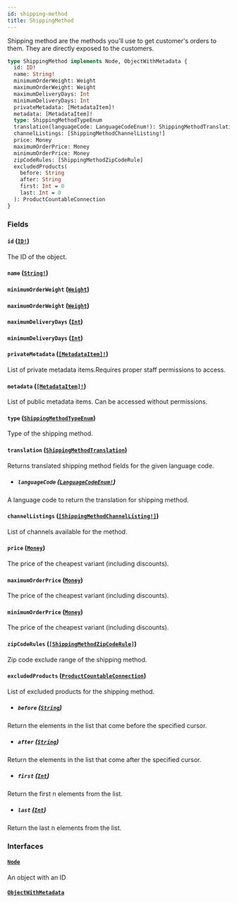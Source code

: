 ```yaml
---
id: shipping-method
title: ShippingMethod
---
```


Shipping method are the methods you'll use to get customer's orders to them. They are directly exposed to the customers.

```graphql
type ShippingMethod implements Node, ObjectWithMetadata {
  id: ID!
  name: String!
  minimumOrderWeight: Weight
  maximumOrderWeight: Weight
  maximumDeliveryDays: Int
  minimumDeliveryDays: Int
  privateMetadata: [MetadataItem]!
  metadata: [MetadataItem]!
  type: ShippingMethodTypeEnum
  translation(languageCode: LanguageCodeEnum!): ShippingMethodTranslation
  channelListings: [ShippingMethodChannelListing!]
  price: Money
  maximumOrderPrice: Money
  minimumOrderPrice: Money
  zipCodeRules: [ShippingMethodZipCodeRule]
  excludedProducts(
    before: String
    after: String
    first: Int = 0
    last: Int = 0
  ): ProductCountableConnection
}
```

### Fields

#### `id` ([`ID!`](/developer/api-reference/scalars/id.mdx))

The ID of the object.

#### `name` ([`String!`](/developer/api-reference/scalars/string.mdx))

#### `minimumOrderWeight` ([`Weight`](/developer/api-reference/objects/weight.mdx))

#### `maximumOrderWeight` ([`Weight`](/developer/api-reference/objects/weight.mdx))

#### `maximumDeliveryDays` ([`Int`](/developer/api-reference/scalars/int.mdx))

#### `minimumDeliveryDays` ([`Int`](/developer/api-reference/scalars/int.mdx))

#### `privateMetadata` ([`[MetadataItem]!`](/developer/api-reference/objects/metadata-item.mdx))

List of private metadata items.Requires proper staff permissions to access.

#### `metadata` ([`[MetadataItem]!`](/developer/api-reference/objects/metadata-item.mdx))

List of public metadata items. Can be accessed without permissions.

#### `type` ([`ShippingMethodTypeEnum`](/developer/api-reference/enums/shipping-method-type-enum.mdx))

Type of the shipping method.

#### `translation` ([`ShippingMethodTranslation`](/developer/api-reference/objects/shipping-method-translation.mdx))

Returns translated shipping method fields for the given language code.

- ##### `languageCode` ([`LanguageCodeEnum!`](/developer/api-reference/enums/language-code-enum.mdx))

A language code to return the translation for shipping method.

#### `channelListings` ([`[ShippingMethodChannelListing!]`](/developer/api-reference/objects/shipping-method-channel-listing.mdx))

List of channels available for the method.

#### `price` ([`Money`](/developer/api-reference/objects/money.mdx))

The price of the cheapest variant (including discounts).

#### `maximumOrderPrice` ([`Money`](/developer/api-reference/objects/money.mdx))

The price of the cheapest variant (including discounts).

#### `minimumOrderPrice` ([`Money`](/developer/api-reference/objects/money.mdx))

The price of the cheapest variant (including discounts).

#### `zipCodeRules` ([`[ShippingMethodZipCodeRule]`](/developer/api-reference/objects/shipping-method-zip-code-rule.mdx))

Zip code exclude range of the shipping method.

#### `excludedProducts` ([`ProductCountableConnection`](/developer/api-reference/objects/product-countable-connection.mdx))

List of excluded products for the shipping method.

- ##### `before` ([`String`](/developer/api-reference/scalars/string.mdx))

Return the elements in the list that come before the specified cursor.

- ##### `after` ([`String`](/developer/api-reference/scalars/string.mdx))

Return the elements in the list that come after the specified cursor.

- ##### `first` ([`Int`](/developer/api-reference/scalars/int.mdx))

Return the first n elements from the list.

- ##### `last` ([`Int`](/developer/api-reference/scalars/int.mdx))

Return the last n elements from the list.

### Interfaces

#### [`Node`](/developer/api-reference/interfaces/node.mdx)

An object with an ID

#### [`ObjectWithMetadata`](/developer/api-reference/interfaces/object-with-metadata.mdx)
